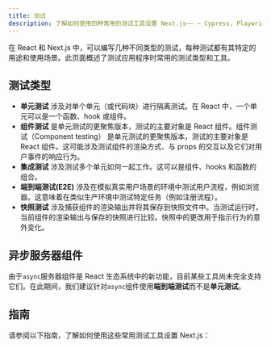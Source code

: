 ```yaml
---
title: 测试
description: 了解如何使用四种常用的测试工具设置 Next.js—— — Cypress, Playwright, Vitest, and Jest。
---
```


在 React 和 Next.js 中，可以编写几种不同类型的测试，每种测试都有其特定的用途和使用场景。此页面概述了测试应用程序时常用的测试类型和工具。

## 测试类型

- **单元测试** 涉及对单个单元（或代码块）进行隔离测试。在 React 中，一个单元可以是一个函数、hook 或组件。
- **组件测试** 是单元测试的更聚焦版本，测试的主要对象是 React 组件。组件测试（Component testing） 是单元测试的更聚焦版本，测试的主要对象是 React 组件。这可能涉及测试组件的渲染方式、与 props 的交互以及它们对用户事件的响应行为。
- **集成测试** 涉及测试多个单元如何一起工作。这可以是组件、hooks 和函数的组合。
- **端到端测试(E2E)** 涉及在模拟真实用户场景的环境中测试用户流程，例如浏览器。这意味着在类似生产环境中测试特定任务（例如注册流程）。
- **快照测试** 涉及捕获组件的渲染输出并将其保存到快照文件中。当测试运行时，当前组件的渲染输出与保存的快照进行比较。快照中的更改用于指示行为的意外变化。

## 异步服务器组件

由于`async`服务器组件是 React 生态系统中的新功能，目前某些工具尚未完全支持它们。在此期间，我们建议针对`async`组件使用**端到端测试**而不是**单元测试**。

## 指南

请参阅以下指南，了解如何使用这些常用测试工具设置 Next.js：

